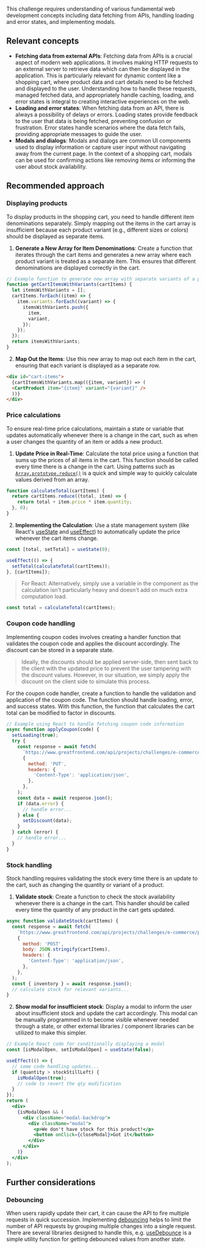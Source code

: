 This challenge requires understanding of various fundamental web development concepts including data fetching from APIs, handling loading and error states, and implementing modals.

## Relevant concepts

- **Fetching data from external APIs**: Fetching data from APIs is a crucial aspect of modern web applications. It involves making HTTP requests to an external server to retrieve data which can then be displayed in the application. This is particularly relevant for dynamic content like a shopping cart, where product data and cart details need to be fetched and displayed to the user. Understanding how to handle these requests, managed fetched data, and appropriately handle caching, loading, and error states is integral to creating interactive experiences on the web.
- **Loading and error states**: When fetching data from an API, there is always a possibility of delays or errors. Loading states provide feedback to the user that data is being fetched, preventing confusion or frustration. Error states handle scenarios where the data fetch fails, providing appropriate messages to guide the user.
- **Modals and dialogs**: Modals and dialogs are common UI components used to display information or capture user input without navigating away from the current page. In the context of a shopping cart, modals can be used for confirming actions like removing items or informing the user about stock availability.

## Recommended approach

### Displaying products

To display products in the shopping cart, you need to handle different item denominations separately. Simply mapping out the items in the cart array is insufficient because each product variant (e.g., different sizes or colors) should be displayed as separate items.

1. **Generate a New Array for Item Denominations**: Create a function that iterates through the cart items and generates a new array where each product variant is treated as a separate item. This ensures that different denominations are displayed correctly in the cart.

```js
// Example function to generate new array with separate variants of a product separated into their own listing.
function getCartItemsWithVariants(cartItems) {
  let itemsWithVariants = [];
  cartItems.forEach((item) => {
    item.variants.forEach((variant) => {
      itemsWithVariants.push({
        item,
        variant,
      });
    });
  });
  return itemsWithVariants;
}
```

2. **Map Out the Items**: Use this new array to map out each item in the cart, ensuring that each variant is displayed as a separate row.

```html
<div id="cart-items">
  {cartItemsWithVariants.map(({item, variant}) => (
  <CartProduct item="{item}" variant="{variant}" />
  ))}
</div>
```

### Price calculations

To ensure real-time price calculations, maintain a state or variable that updates automatically whenever there is a change in the cart, such as when a user changes the quantity of an item or adds a new product.

1. **Update Price in Real-Time**: Calculate the total price using a function that sums up the prices of all items in the cart. This function should be called every time there is a change in the cart. Using patterns such as [`Array.prototype.reduce()`](https://developer.mozilla.org/en-US/docs/Web/JavaScript/Reference/Global_Objects/Array/reduce) is a quick and simple way to quickly calculate values derived from an array.

```js
function calculateTotal(cartItems) {
  return cartItems.reduce((total, item) => {
    return total + item.price * item.quantity;
  }, 0);
}
```

2. **Implementing the Calculation**: Use a state management system (like React's [useState](https://react.dev/reference/react/useState) and [useEffect](https://react.dev/reference/react/useEffect)) to automatically update the price whenever the cart items change.

```js
const [total, setTotal] = useState(0);

useEffect(() => {
  setTotal(calculateTotal(cartItems));
}, [cartItems]);
```

> For React: Alternatively, simply use a variable in the component as the calculation isn't particularly heavy and doesn't add on much extra computation load.

```js
const total = calculateTotal(cartItems);
```

### Coupon code handling

Implementing coupon codes involves creating a handler function that validates the coupon code and applies the discount accordingly. The discount can be stored in a separate state.

> Ideally, the discounts should be applied server-side, then sent back to the client with the updated price to prevent the user tampering with the discount values. However, in our situation, we simply apply the discount on the client side to simulate this process.

For the coupon code handler, create a function to handle the validation and application of the coupon code. The function should handle loading, error, and success states. With this function, the function that calculates the cart total can be modified to factor in discounts.

```js
// Example using React to handle fetching coupon code information
async function applyCoupon(code) {
  setLoading(true);
  try {
    const response = await fetch(
      `https://www.greatfrontend.com/api/projects/challenges/e-commerce/coupons/apply?coupon_code=${code}`,
      {
        method: 'PUT',
        headers: {
          'Content-Type': 'application/json',
        },
      },
    );
    const data = await response.json();
    if (data.error) {
      // handle error...
    } else {
      setDiscount(data);
    }
  } catch (error) {
    // handle error...
  }
}
```

### Stock handling

Stock handling requires validating the stock every time there is an update to the cart, such as changing the quantity or variant of a product.

1. **Validate stock**: Create a function to check the stock availability whenever there is a change in the cart. This handler should be called every time the quantity of any product in the cart gets updated.

```js
async function validateStock(cartItems) {
  const response = await fetch(
    `https://www.greatfrontend.com/api/projects/challenges/e-commerce/products/voyager-hoodie`,
    {
      method: 'POST',
      body: JSON.stringify(cartItems),
      headers: {
        'Content-Type': 'application/json',
      },
    },
  );
  const { inventory } = await response.json();
  // calculate stock for relevant variants...
}
```

2. **Show modal for insufficient stock**: Display a modal to inform the user about insufficient stock and update the cart accordingly. This modal can be manually programmed in to become visible whenever needed through a state, or other external libraries / component libraries can be utilized to make this simpler.

```jsx
// Example React code for conditionally displaying a modal
const [isModalOpen, setIsModalOpen] = useState(false);

useEffect(() => {
  // some code handling updates...
  if (quantity > stockStillLeft) {
    isModalOpen(true);
    // code to revert the qty modification
  }
});
return (
  <div>
    {isModalOpen && (
      <div className="modal-backdrop">
        <div className="modal">
          <p>We don't have stock for this product!</p>
          <button onClick={closeModal}>Got it</button>
        </div>
      </div>
    )}
  </div>
);
```

## Further considerations

### Debouncing

When users rapidly update their cart, it can cause the API to fire multiple requests in quick succession. Implementing [debouncing](https://www.greatfrontend.com/questions/javascript/debounce) helps to limit the number of API requests by grouping multiple changes into a single request. There are several libraries designed to handle this, e.g. [useDebounce](https://usehooks.com/usedebounce) is a simple utility function for getting debounced values from another state.
